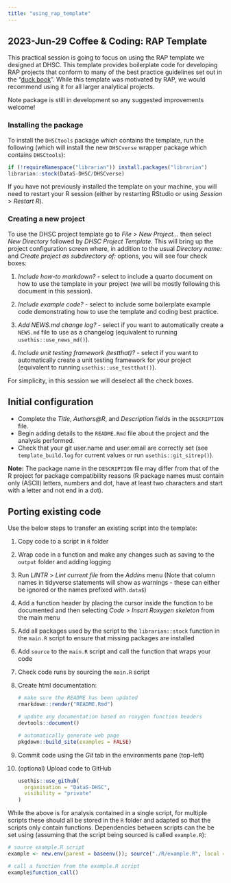 ---
title: "using_rap_template"
---

## 2023-Jun-29 Coffee & Coding: RAP Template

This practical session is going to focus on using the RAP template we designed at DHSC. This template provides boilerplate code for developing RAP projects that conform to many of the best practice guidelines set out in the "[duck book](https://best-practice-and-impact.github.io/qa-of-code-guidance/intro.html)". While this template was motivated by RAP, we would recommend using it for all larger analytical projects.

Note package is still in development so any suggested improvements welcome!

### Installing the package

To install the `DHSCtools` package which contains the template, run the following (which will install the new `DHSCverse` wrapper package which contains `DHSCtools`):

```{r}
if (!requireNamespace("librarian")) install.packages("librarian")
librarian::stock(DataS-DHSC/DHSCverse)
```

If you have not previously installed the template on your machine, you will need to restart your R session (either by restarting RStudio or using *Session* \> *Restart R*).

### Creating a new project

To use the DHSC project template go to *File \> New Project...* then select *New Directory* followed by *DHSC Project Template*. This will bring up the project configuration screen where, in addition to the usual *Directory name:* and *Create project as subdirectory of:* options, you will see four check boxes:

1.  *Include how-to markdown?* - select to include a quarto document on how to use the template in your project (we will be mostly following this document in this session).

2.  *Include example code?* - select to include some boilerplate example code demonstrating how to use the template and coding best practice.

3.  *Add NEWS.md change log?* - select if you want to automatically create a `NEWS.md` file to use as a changelog (equivalent to running `usethis::use_news_md()`).

4.  *Include unit testing framework (testthat)?* - select if you want to automatically create a unit testing framework for your project (equivalent to running `usethis::use_testthat()`).

For simplicity, in this session we will deselect all the check boxes.

## Initial configuration

-   Complete the *Title*, *Authors\@R*, and *Description* fields in the `DESCRIPTION` file.
-   Begin adding details to the `README.Rmd` file about the project and the analysis performed.
-   Check that your git user.name and user.email are correctly set (see `template_build.log` for current values or run `usethis::git_sitrep()`).

**Note:** The package name in the `DESCRIPTION` file may differ from that of the R project for package compatibility reasons (R package names must contain only (ASCII) letters, numbers and dot, have at least two characters and start with a letter and not end in a dot).

## Porting existing code

Use the below steps to transfer an existing script into the template:

1.  Copy code to a script in `R` folder

2.  Wrap code in a function and make any changes such as saving to the `output` folder and adding logging

3.  Run *LINTR* \> *Lint current file* from the *Addins* menu (Note that column names in tidyverse statements will show as warnings - these can either be ignored or the names prefixed with`.data$`)

4.  Add a function header by placing the cursor inside the function to be documented and then selecting *Code* \> *Insert Roxygen skeleton* from the main menu

5.  Add all packages used by the script to the `librarian::stock` function in the `main.R` script to ensure that missing packages are installed

6.  Add `source` to the `main.R` script and call the function that wraps your code

7.  Check code runs by sourcing the `main.R` script

8.  Create html documentation:

    ```{r}
    # make sure the README has been updated
    rmarkdown::render("README.Rmd")

    # update any documentation based on roxygen function headers
    devtools::document()

    # automatically generate web page
    pkgdown::build_site(examples = FALSE)
    ```

9.  Commit code using the *Git* tab in the environments pane (top-left)

10. (optional) Upload code to GitHub

    ```{r}
    usethis::use_github(
      organisation = "DataS-DHSC",
      visibility = "private"
    )
    ```

While the above is for analysis contained in a single script, for multiple scripts these should all be stored in the `R` folder and adapted so that the scripts only contain functions. Dependencies between scripts can the be set using (assuming that the script being sourced is called `example.R`):

```{r}
# source example.R script
example <- new.env(parent = baseenv()); source("./R/example.R", local = example)

# call a function from the example.R script
example$function_call()
```
